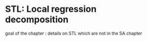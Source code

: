 # STL: Local regression decomposition

goal of the chapter : details on STL which are not in the SA chapter

